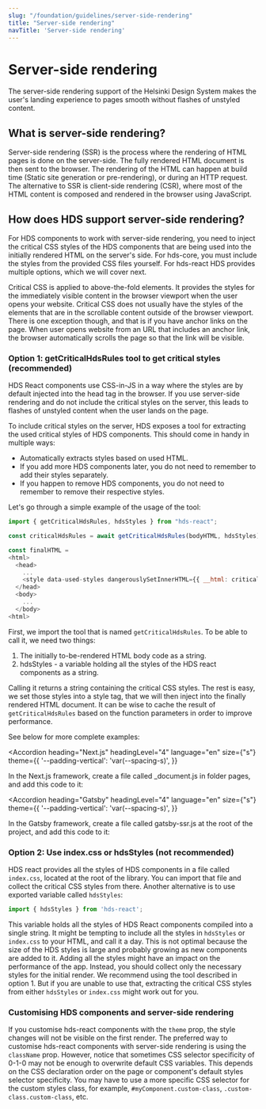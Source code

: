 ```yaml
---
slug: "/foundation/guidelines/server-side-rendering"
title: "Server-side rendering"
navTitle: 'Server-side rendering'
---
```


# Server-side rendering

<LeadParagraph>The server-side rendering support of the Helsinki Design System makes the user's landing experience to pages smooth without
  flashes of unstyled content.</LeadParagraph>

## What is server-side rendering?

Server-side rendering (SSR) is the process where the rendering of HTML pages is done on the server-side. The fully rendered HTML
document is then sent to the browser. The rendering of the HTML can happen at build time (Static site generation
or pre-rendering), or during an HTTP request. The alternative to SSR is client-side rendering (CSR), where most of the HTML
content is composed and rendered in the browser using JavaScript.

## How does HDS support server-side rendering?

For HDS components to work with server-side rendering, you need to inject the critical CSS styles of the HDS components
that are being used into the initially rendered HTML on the server's side. For hds-core, you must include the styles from
the provided CSS files yourself. For hds-react HDS provides multiple options, which we will cover next.

<Notification label="Critical CSS" className="siteNotification">
Critical CSS is applied to above-the-fold elements. It provides the styles for the immediately visible content in the browser
viewport when the user opens your website. Critical CSS does not usually have the styles of the elements that are in the
scrollable content outside of the browser viewport. There is one exception though, and that is if you have anchor links on the page.
When user opens website from an URL that includes an anchor link, the browser automatically scrolls the page so that the link
will be visible.
</Notification>

### Option 1: getCriticalHdsRules tool to get critical styles (recommended)

HDS React components use CSS-in-JS in a way where the styles are by default injected into the head tag in the browser.
If you use server-side rendering and do not include the critical styles on the server, this leads to flashes of unstyled
content when the user lands on the page.

To include critical styles on the server, HDS exposes a tool for extracting the used critical styles of HDS components.
This should come in handy in multiple ways:

- Automatically extracts styles based on used HTML.
- If you add more HDS components later, you do not need to remember to add their styles separately.
- If you happen to remove HDS components, you do not need to remember to remove their respective styles.

Let's go through a simple example of the usage of the tool:

```js
import { getCriticalHdsRules, hdsStyles } from "hds-react";

const criticalHdsRules = await getCriticalHdsRules(bodyHTML, hdsStyles);

const finalHTML =
<html>
  <head>
    ...
    <style data-used-styles dangerouslySetInnerHTML={{ __html: criticalHdsRules }} />
  </head>
  <body>
    ...
  </body>
<html>
```

First, we import the tool that is named `getCriticalHdsRules`. To be able to call it, we need two things:

1. The initially to-be-rendered HTML body code as a string.
2. hdsStyles - a variable holding all the styles of the HDS react components as a string.

Calling it returns a string containing the critical CSS styles. The rest is easy, we set those styles into
a style tag, that we will then inject into the finally rendered HTML document. It can be wise to cache the result of
`getCriticalHdsRules` based on the function parameters in order to improve performance.

See below for more complete examples:

<Accordion
  heading="Next.js"
  headingLevel="4"
  language="en"
  size={"s"}
  theme={{
    '--padding-vertical': 'var(--spacing-s)',
  }}
>
  In the Next.js framework, create a file called _document.js in folder pages, and add this code to it:

</Accordion>

<Accordion
  heading="Gatsby"
  headingLevel="4"
  language="en"
  size={"s"}
  theme={{
    '--padding-vertical': 'var(--spacing-s)',
  }}
>
  In the Gatsby framework, create a file called gatsby-ssr.js at the root of the project, and add this code to it:

</Accordion>

### Option 2: Use index.css or hdsStyles (not recommended)

HDS react provides all the styles of HDS components in a file called `index.css`, located at the root of the library.
You can import that file and collect the critical CSS styles from there. Another alternative is to use exported variable
called `hdsStyles`:

```js
import { hdsStyles } from 'hds-react';
```
This variable holds all the styles of HDS React components compiled into a single string. It might be tempting to include
all the styles in `hdsStyles` or `index.css` to your HTML, and call it a day. This is not optimal because the size of the
HDS styles is large and probably growing as new components are added to it. Adding all the styles might have an impact on the
performance of the app. Instead, you should collect only the necessary styles for the initial render. We recommend using
the tool described in option 1. But if you are unable to use that, extracting the critical CSS styles from either
`hdsStyles` or `index.css` might work out for you.

### Customising HDS components and server-side rendering

If you customise hds-react components with the <code>theme</code> prop, the style changes will not be visible on the
first render. The preferred way to customise hds-react components with server-side rendering is using the <code>className</code>
prop. However, notice that sometimes CSS selector specificity of 0-1-0 may not be enough to overwrite default CSS variables.
This depends on the CSS declaration order on the page or component's default styles selector specificity.
You may have to use a more specific CSS selector for the custom styles class, for example, `#myComponent.custom-class`, `.custom-class.custom-class`, etc.
